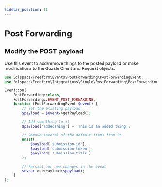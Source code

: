 ```yaml
---
sidebar_position: 11
---
```


# Post Forwarding

## Modify the POST payload

Use this event to add/remove things to the posted payload or make modifications to the Guzzle Client and Request objects.

```php
use Solspace\Freeform\Events\PostForwarding\PostForwardingEvent;
use Solspace\Freeform\Integrations\Single\PostForwarding\PostForwarding;

Event::on(
    PostForwarding::class,
    PostForwarding::EVENT_POST_FORWARDING,
    function (PostForwardingEvent $event) {
        // Get the existing payload
        $payload = $event->getPayload();

        // Add something to it
        $payload['addedThing'] = 'This is an added thing';

        // Remove several of the default items from it
        unset(
            $payload['submission-id'],
            $payload['submission-token'],
            $payload['submission-title']
        );

        // Persist our new changes in the event
        $event->setPayload($payload);
    }
);
```
